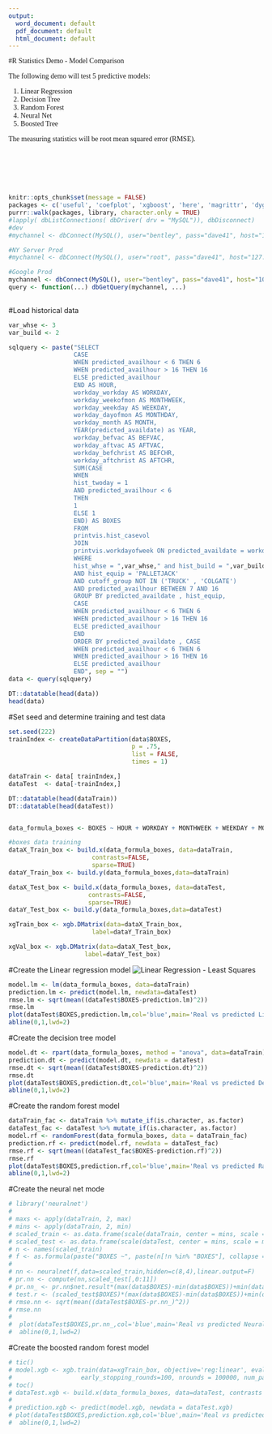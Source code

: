 ```yaml
---
output:
  word_document: default
  pdf_document: default
  html_document: default
---
```


<div style="margin-bottom:100px; font-family:calibri;">
#R Statistics Demo - Model Comparison

The following demo will test 5 predictive models:

1.  Linear Regression
2.  Decision Tree
3.  Random Forest
4.  Neural Net
5.  Boosted Tree

The measuring statistics will be root mean squared error (RMSE).
</div>


```r
knitr::opts_chunk$set(message = FALSE)
packages <- c('useful', 'coefplot', 'xgboost', 'here', 'magrittr', 'dygraphs', 'dplyr', 'RMySQL', 'caret', 'purrr', 'randomForest', 'rpart', 'neuralnet', 'tictoc', 'tinytex', 'DT')
purrr::walk(packages, library, character.only = TRUE)
#lapply( dbListConnections( dbDriver( drv = "MySQL")), dbDisconnect)
#dev
#mychannel <- dbConnect(MySQL(), user="bentley", pass="dave41", host="127.0.0.1")

#NY Server Prod
#mychannel <- dbConnect(MySQL(), user="root", pass="dave41", host="127.0.0.1")

#Google Prod
mychannel <- dbConnect(MySQL(), user="bentley", pass="dave41", host="104.154.153.225")
query <- function(...) dbGetQuery(mychannel, ...)
  
```


#Load historical data

```r
var_whse <- 3
var_build <- 2

sqlquery <- paste("SELECT 
                  CASE
                  WHEN predicted_availhour < 6 THEN 6
                  WHEN predicted_availhour > 16 THEN 16
                  ELSE predicted_availhour
                  END AS HOUR,
                  workday_workday AS WORKDAY,
                  workday_weekofmon AS MONTHWEEK,
                  workday_weekday AS WEEKDAY,
                  workday_dayofmon AS MONTHDAY,
                  workday_month AS MONTH,
                  YEAR(predicted_availdate) as YEAR,
                  workday_befvac AS BEFVAC,
                  workday_aftvac AS AFTVAC,
                  workday_befchrist AS BEFCHR,
                  workday_aftchrist AS AFTCHR,
                  SUM(CASE
                  WHEN
                  hist_twoday = 1
                  AND predicted_availhour < 6
                  THEN
                  1
                  ELSE 1
                  END) AS BOXES
                  FROM
                  printvis.hist_casevol
                  JOIN
                  printvis.workdayofweek ON predicted_availdate = workday_date
                  WHERE 
                  hist_whse = ",var_whse," and hist_build = ",var_build," 
                  AND hist_equip = 'PALLETJACK'
                  AND cutoff_group NOT IN ('TRUCK' , 'COLGATE')
                  AND predicted_availhour BETWEEN 7 AND 16
                  GROUP BY predicted_availdate , hist_equip, 
                  CASE
                  WHEN predicted_availhour < 6 THEN 6
                  WHEN predicted_availhour > 16 THEN 16
                  ELSE predicted_availhour
                  END
                  ORDER BY predicted_availdate , CASE
                  WHEN predicted_availhour < 6 THEN 6
                  WHEN predicted_availhour > 16 THEN 16
                  ELSE predicted_availhour
                  END", sep = "")
data <- query(sqlquery)

DT::datatable(head(data))
head(data)

```


#Set seed and determine training and test data

```r

set.seed(222)
trainIndex <- createDataPartition(data$BOXES, 
                                  p = .75, 
                                  list = FALSE, 
                                  times = 1)

dataTrain <- data[ trainIndex,]
dataTest  <- data[-trainIndex,]

DT::datatable(head(dataTrain))
DT::datatable(head(dataTest))


data_formula_boxes <- BOXES ~ HOUR + WORKDAY + MONTHWEEK + WEEKDAY + MONTHDAY + MONTH + YEAR + BEFVAC + AFTVAC + BEFCHR + AFTCHR

#boxes data training
dataX_Train_box <- build.x(data_formula_boxes, data=dataTrain,
                       contrasts=FALSE,
                       sparse=TRUE)
dataY_Train_box <- build.y(data_formula_boxes,data=dataTrain) 

dataX_Test_box <- build.x(data_formula_boxes, data=dataTest,
                      contrasts=FALSE,
                      sparse=TRUE)
dataY_Test_box <- build.y(data_formula_boxes,data=dataTest)

xgTrain_box <- xgb.DMatrix(data=dataX_Train_box,
                       label=dataY_Train_box)

xgVal_box <- xgb.DMatrix(data=dataX_Test_box,
                     label=dataY_Test_box)
```

#Create the Linear regression model
![Linear Regression - Least Squares](regression.png)

```r
model.lm <- lm(data_formula_boxes, data=dataTrain)
prediction.lm <- predict(model.lm, newdata=dataTest)
rmse.lm <- sqrt(mean((dataTest$BOXES-prediction.lm)^2))
rmse.lm
plot(dataTest$BOXES,prediction.lm,col='blue',main='Real vs predicted Linear Regression',pch=18, cex=0.7)
abline(0,1,lwd=2)

```


#Create the decision tree model

```r

model.dt <- rpart(data_formula_boxes, method = "anova", data=dataTrain)
prediction.dt <- predict(model.dt, newdata = dataTest)
rmse.dt <- sqrt(mean((dataTest$BOXES-prediction.dt)^2))
rmse.dt
plot(dataTest$BOXES,prediction.dt,col='blue',main='Real vs predicted Decision Tree',pch=18, cex=0.7)
abline(0,1,lwd=2)


```


#Create the random forest model
```r

dataTrain_fac <- dataTrain %>% mutate_if(is.character, as.factor)
dataTest_fac <- dataTest %>% mutate_if(is.character, as.factor)
model.rf <- randomForest(data_formula_boxes, data = dataTrain_fac)
prediction.rf <- predict(model.rf, newdata = dataTest_fac)
rmse.rf <- sqrt(mean((dataTest_fac$BOXES-prediction.rf)^2))
rmse.rf
plot(dataTest$BOXES,prediction.rf,col='blue',main='Real vs predicted Random Forest',pch=18, cex=0.7)
abline(0,1,lwd=2)

```


#Create the neural net mode
```r
# library('neuralnet')
# 
# maxs <- apply(dataTrain, 2, max)
# mins <- apply(dataTrain, 2, min)
# scaled_train <- as.data.frame(scale(dataTrain, center = mins, scale = maxs - mins))
# scaled_test <- as.data.frame(scale(dataTest, center = mins, scale = maxs - mins))
# n <- names(scaled_train)
# f <- as.formula(paste("BOXES ~", paste(n[!n %in% "BOXES"], collapse = " + ")))
# 
# nn <- neuralnet(f,data=scaled_train,hidden=c(8,4),linear.output=F)
# pr.nn <- compute(nn,scaled_test[,0:11])
# pr.nn_ <- pr.nn$net.result*(max(data$BOXES)-min(data$BOXES))+min(data$BOXES)
# test.r <- (scaled_test$BOXES)*(max(data$BOXES)-min(data$BOXES))+min(data$BOXES)
# rmse.nn <- sqrt(mean((dataTest$BOXES-pr.nn_)^2))
# rmse.nn
# 
#  plot(dataTest$BOXES,pr.nn_,col='blue',main='Real vs predicted Neural Net',pch=18, cex=0.7)
#  abline(0,1,lwd=2)

```



#Create the boosted random forest model
```r
# tic()
# model.xgb <- xgb.train(data=xgTrain_box, objective='reg:linear', eval_metric='rmse', booster='gbtree', watchlist = list(train=xgTrain_box, validate=xgVal_box), 
#                   early_stopping_rounds=100, nrounds = 100000, num_parallel_tree=20, print_every_n = 20, nthread=8,eta = .1, max_depth = 7)
# toc()
# dataTest.xgb <- build.x(data_formula_boxes, data=dataTest, contrasts = FALSE, sparse = TRUE)
# 
# prediction.xgb <- predict(model.xgb, newdata = dataTest.xgb)
# plot(dataTest$BOXES,prediction.xgb,col='blue',main='Real vs predicted Boosted Forest',pch=18, cex=0.7)
#  abline(0,1,lwd=2)

```




